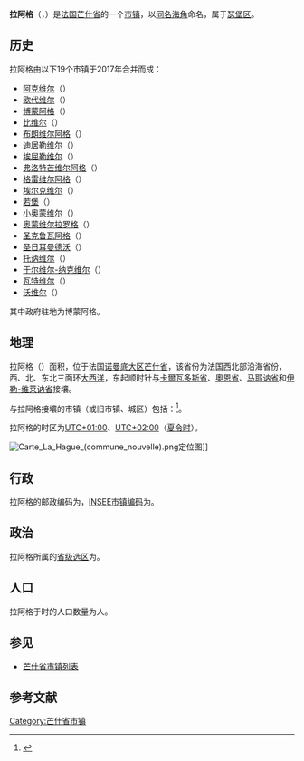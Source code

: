 {{noteTA|G1=法国地名}}
{{Infobox French commune}}
'''拉阿格'''（{{lang-fr|La Hague}}，{{IPA-fr|la ag}}）是[[法国|法国]][[芒什省|芒什省]]的一个[[市镇_(法国)|市镇]]，以[[阿格角|同名海角]]命名，属于[[瑟堡区|瑟堡区]]。

== 历史 ==
拉阿格由以下19个市镇于2017年合并而成：
* [[阿克维尔_(芒什省)|阿克维尔]]（{{lang|fr|Acqueville}}）
* [[欧代维尔|欧代维尔]]（{{lang|fr|Auderville}}）
* [[博蒙阿格|博蒙阿格]]（{{lang|fr|Beaumont-Hague}}）
* [[比维尔|比维尔]]（{{lang|fr|Biville}}）
* [[布朗维尔阿格|布朗维尔阿格]]（{{lang|fr|Branville-Hague}}）
* [[迪居勒维尔|迪居勒维尔]]（{{lang|fr|Digulleville}}）
* [[埃屈勒维尔|埃屈勒维尔]]（{{lang|fr|Éculleville}}）
* [[弗洛特芒维尔阿格|弗洛特芒维尔阿格]]（{{lang|fr|Flottemanville-Hague}}）
* [[格雷维尔阿格|格雷维尔阿格]]（{{lang|fr|Gréville-Hague}}）
* [[埃尔克维尔_(芒什省)|埃尔克维尔]]（{{lang|fr|Herqueville}}）
* [[若堡|若堡]]（{{lang|fr|Jobourg}}）
* [[小奥蒙维尔|小奥蒙维尔]]（{{lang|fr|Omonville-la-Petite}}）
* [[奥蒙维尔拉罗格|奥蒙维尔拉罗格]]（{{lang|fr|Omonville-la-Rogue}}）
* [[圣克鲁瓦阿格|圣克鲁瓦阿格]]（{{lang|fr|Sainte-Croix-Hague}}）
* [[圣日耳曼德沃|圣日耳曼德沃]]（{{lang|fr|Saint-Germain-des-Vaux}}）
* [[托讷维尔|托讷维尔]]（{{lang|fr|Tonneville}}）
* [[于尔维尔-纳克维尔|于尔维尔-纳克维尔]]（{{lang|fr|Urville-Nacqueville}}）
* [[瓦特维尔|瓦特维尔]]（{{lang|fr|Vasteville}}）
* [[沃维尔_(芒什省)|沃维尔]]（{{lang|fr|Vauville}}）

其中政府驻地为博蒙阿格。

== 地理 ==
拉阿格（{{wikidata|property|linked|P625}}）面积{{wikidata|properties|P2046}}，位于法国[[诺曼底大区|诺曼底大区]][[芒什省|芒什省]]，该省份为法国西北部沿海省份，西、北、东北三面环[[大西洋|大西洋]]，东起顺时针与[[卡爾瓦多斯省|卡爾瓦多斯省]]、[[奧恩省|奧恩省]]、[[马耶讷省|马耶讷省]]和[[伊勒-维莱讷省|伊勒-维莱讷省]]接壤。

与拉阿格接壤的市镇（或旧市镇、城区）包括：{{Wikidata|properties|linked|P47}}<ref name="geo">{{Cite web|url=https://www.geoportail.gouv.fr/carte|title=Carte|accessdate=2020-03-22|author=Géoportail|language=fr|publisher=Géoportail|archive-date=2017-01-29|archive-url=https://web.archive.org/web/20170129154129/https://www.geoportail.gouv.fr/carte/|dead-url=no}}</ref>。

拉阿格的时区为[[UTC+01:00|UTC+01:00]]、[[UTC+02:00|UTC+02:00]]（[[夏时制|夏令时]]）。

[[File:Carte_La_Hague_(commune_nouvelle).png|thumb]]定位图]]{{Clear|left}}
== 行政 ==
拉阿格的邮政编码为{{wikidata|properties|P281}}，[[法国国家统计与经济研究所|INSEE市镇编码]]为{{wikidata|properties|P374}}。

== 政治 ==
拉阿格所属的[[縣_(法國)|省级选区]]为{{WikidataLink|{{wikidata|properties|raw|best||P7938}}}}。

== 人口 ==
拉阿格于{{wikidata|qualifier|P1082|P585}}时的人口数量为{{wikidata|property|raw|P1082}}人。

== 参见 ==
* [[芒什省市镇列表|芒什省市镇列表]]

== 参考文献 ==
{{reflist}}

{{芒什省市鎮}}
[[Category:芒什省市镇|Category:芒什省市镇]]